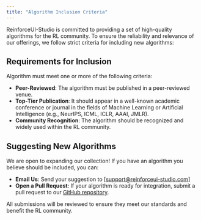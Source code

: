 ```yaml
---
title: "Algorithm Inclusion Criteria"
---
```


ReinforceUI-Studio is committed to providing a set of high-quality algorithms for the RL community. To ensure the reliability and relevance of our offerings, we follow strict criteria for including new algorithms:

## Requirements for Inclusion
Algorithm must meet one or more of the following criteria:

- **Peer-Reviewed**: The algorithm must be published in a peer-reviewed venue.
- **Top-Tier Publication**: It should appear in a well-known academic conference or journal in the fields of Machine Learning or Artificial Intelligence (e.g., NeurIPS, ICML, ICLR, AAAI, JMLR).
- **Community Recognition**: The algorithm should be recognized and widely used within the RL community.

## Suggesting New Algorithms
We are open to expanding our collection! If you have an algorithm you believe should be included, you can:

- **Email Us**: Send your suggestion to [support@reinforceui-studio.com]
- **Open a Pull Request**: If your algorithm is ready for integration, submit a pull request to our [GitHub repository](https://github.com/dvalenciar/ReinforceUI-Studio).

All submissions will be reviewed to ensure they meet our standards and benefit the RL community.

